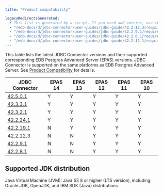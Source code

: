 ```yaml
---
title: "Product compatability"

legacyRedirectsGenerated:
  # This list is generated by a script. If you need add entries, use the `legacyRedirects` key.
  - "/edb-docs/d/jdbc-connector/user-guides/jdbc-guide/42.2.12.3/requirements_overview.html"
  - "/edb-docs/d/jdbc-connector/user-guides/jdbc-guide/42.2.9.1/requirements_overview.html"
  - "/edb-docs/d/jdbc-connector/user-guides/jdbc-guide/42.2.8.1/requirements_overview.html"
  - "/edb-docs/d/jdbc-connector/user-guides/jdbc-guide/42.2.12.1/requirements_overview.html"
---
```


<div id="requirements_overview" class="registered_link"></div>

This table lists the latest JDBC Connector versions and their supported corresponding EDB Postgres Advanced Server (EPAS) versions. JDBC Connector is supported on the same platforms as EDB Postgres Advanced Server. See [Product Compatibility](https://www.enterprisedb.com/platform-compatibility#epas) for details.

| JDBC Connector                                                 | EPAS 14 | EPAS 13 | EPAS 12 | EPAS 11 | EPAS 10 | 
| -------------------------------------------------------------- | ------- | ------- | ------- | ------- | ------- |
| [42.5.0.1](01_jdbc_rel_notes/jdbc_42.5.0.1_rel_notes)   | Y       | Y       | Y       | Y       | Y       |
| [42.3.3.1](01_jdbc_rel_notes/08_jdbc_42.3.3.1_rel_notes)   | Y       | Y       | Y       | Y       | Y       |
| [42.3.2.1](01_jdbc_rel_notes/09_jdbc_42.3.2.1_rel_notes)   | Y       | Y       | Y       | Y       | Y       |
| [42.2.24.1](01_jdbc_rel_notes/10_jdbc_42.2.24.1_rel_notes) | Y       | Y       | Y       | Y       | Y       |
| [42.2.19.1](01_jdbc_rel_notes/12_jdbc_42.2.19.1_rel_notes) | N       | Y       | Y       | Y       | Y       |
| [42.2.12.3](01_jdbc_rel_notes/14_jdbc_42.2.12.3_rel_notes) | N       | N       | Y       | Y       | Y       |  
| [42.2.9.1](01_jdbc_rel_notes/16_jdbc_42.2.9.1_rel_notes)   | N       | N       | Y       | Y       | Y       |         
| [42.2.8.1](01_jdbc_rel_notes/18_jdbc_42.2.8.1_rel_notes)   | N       | N       | Y       | Y       | Y       |       

## Supported JDK distribution

Java Virtual Machine (JVM): Java SE 8 or higher (LTS version), including Oracle JDK, OpenJDK, and IBM SDK (Java) distributions.
